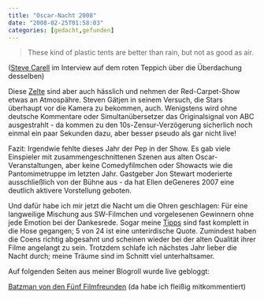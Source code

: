 ```yaml
---
title: "Oscar-Nacht 2008"
date: "2008-02-25T01:58:03"
categories: [gedacht,gefunden]
---
```


> These kind of plastic tents are better than rain, but not as good as air.

([Steve Carell](http://www.imdb.com/name/nm0136797/) im Interview auf dem roten Teppich über die Überdachung desselben)

Diese [Zelte](http://images.eonline.com/eol_images/Entire_Site/20080224/425.tents.oscars.022408.jpg) sind aber auch hässlich und nehmen der Red-Carpet-Show etwas an Atmospähre. Steven Gätjen in seinem Versuch, die Stars überhaupt vor die Kamera zu bekommen, auch. Wenigstens wird ohne deutsche Kommentare oder Simultanübersetzer das Originalsignal von ABC ausgestrahlt - da kommen zu den 10s-Zensur-Verzögerung sicherlich noch einmal ein paar Sekunden dazu, aber besser pseudo als gar nicht live!

Fazit: Irgendwie fehlte dieses Jahr der Pep in der Show. Es gab viele Einspieler mit zusammengeschnittenen Szenen aus alten Oscar-Veranstaltungen, aber keine Comedyfilmchen oder Showacts wie die Pantomimetruppe im letzten Jahr. Gastgeber Jon Stewart moderierte ausschließlich von der Bühne aus - da hat Ellen deGeneres 2007 eine deutlich aktivere Vorstellung geboten.

Und dafür habe ich mir jetzt die Nacht um die Ohren geschlagen: Für eine langweilige Mischung aus SW-Filmchen und vorgelesenen Gewinnern ohne jede Emotion bei der Dankesrede. Sogar meine [Tipps](/blog/2008/02/19/oscar-2008-das-tippspiel/) sind fast komplett in die Hose gegangen; 5 von 24 ist eine unterirdische Quote. Zumindest haben die Coens richtig abgesahnt und scheinen wieder bei der alten Qualität ihrer Filme angelangt zu sein. Trotzdem schlafe ich nächstes Jahr lieber die Nacht durch; meine Träume sind im Schnitt viel unterhaltsamer.

Auf folgenden Seiten aus meiner Blogroll wurde live gebloggt:

[Batzman von den Fünf Filmfreunden](http://www.fuenf-filmfreunde.de/2008/02/25/oscar-2008-liveblogging-mit-batz/) (da habe ich fleißig mitkommentiert)
